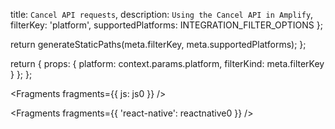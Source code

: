   title: `Cancel API requests`,
  description: `Using the Cancel API in Amplify`,
  filterKey: 'platform',
  supportedPlatforms: INTEGRATION_FILTER_OPTIONS
};



  return generateStaticPaths(meta.filterKey, meta.supportedPlatforms);
};

  return {
    props: {
      platform: context.params.platform,
      filterKind: meta.filterKey
    }
  };
};


<Fragments fragments={{ js: js0 }} />


<Fragments fragments={{ 'react-native': reactnative0 }} />
